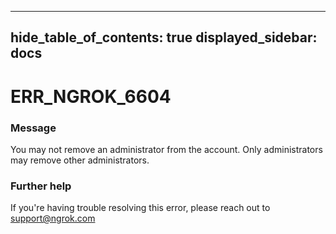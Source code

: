 

---
hide_table_of_contents: true
displayed_sidebar: docs
---


# ERR_NGROK_6604

### Message
You may not remove an administrator from the account. Only administrators may remove other administrators.

<ErrorDetails error="err_ngrok_6604" />



### Further help
If you're having trouble resolving this error, please reach out to [support@ngrok.com](mailto:support@ngrok.com?subject=Help%20with%20ERR_NGROK_6604)

